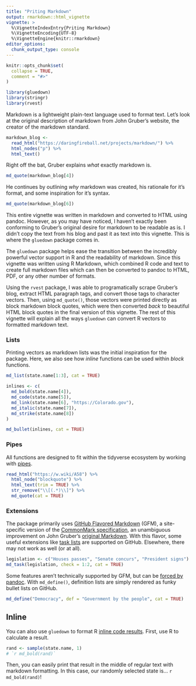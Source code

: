 ```yaml
---
title: "Priting Markdown"
output: rmarkdown::html_vignette
vignette: >
  %\VignetteIndexEntry{Priting Markdown}
  %\VignetteEncoding{UTF-8}
  %\VignetteEngine{knitr::rmarkdown}
editor_options: 
  chunk_output_type: console
---
```


```r
knitr::opts_chunk$set(
  collapse = TRUE,
  comment = "#>"
)
```

```r
library(gluedown)
library(stringr)
library(rvest)
```

Markdown is a lightweight plain-text language used to format text. Let's look at
the original description of markdown from John Gruber's website, the creator of
the markdown standard.

```r
markdown_blog <- 
  read_html("https://daringfireball.net/projects/markdown/") %>% 
  html_nodes("p") %>% 
  html_text()
```

Right off the bat, Gruber explains _what_ exactly markdown is.

```r
md_quote(markdown_blog[4])
```

He continues by outlining _why_ markdown was created, his rationale for it's
format, and some inspiration for it's syntax.

```r
md_quote(markdown_blog[6])
```

This entire vignette was written in markdown and converted to HTML using pandoc.
However, as you may have noticed, I haven't exactly been conforming to Gruber's
original desire for markdown to be readable as is. I didn't copy the text from
his blog and past it as text into this vignette. This is where the `gluedown`
package comes in.

The `gluedown` package helps ease the transition between the incredibly powerful
vector support in R and the readability of markdown. Since this vignette was
written using R Markdown, which combined R code and text to create full markdown
files which can then be converted to pandoc to HTML, PDF, or any other number of
formats.

Using the `rvest` package, I was able to programatically scrape Gruber's blog,
extract HTML paragraph tags, and convert those tags to character vectors. Then,
using `md_quote()`, those vectors were printed directly as block markdown block
quotes, which were then converted _back_ to beautiful HTML block quotes in the
final version of this vignette. The rest of this vignette will explain all the
ways `gluedown` can convert R vectors to formatted markdown text.

### Lists

Printing vectors as markdown lists was the initial inspiration for the package.
Here, we also see how _inline_ functions can be used within _block_ functions.

```r
md_list(state.name[1:3], cat = TRUE)
```

```r
inlines <- c(
  md_bold(state.name[4]),
  md_code(state.name[5]),
  md_link(state.name[6], "https://Colorado.gov"),
  md_italic(state.name[7]),
  md_strike(state.name[8])
)

md_bullet(inlines, cat = TRUE)
```

### Pipes

All functions are designed to fit within the tidyverse ecosystem by working with
[pipes][pipe].

```r
read_html("https://w.wiki/A58") %>% 
  html_node("blockquote") %>% 
  html_text(trim = TRUE) %>% 
  str_remove("\\[(.*)\\]") %>% 
  md_quote(cat = TRUE)
```

[pipe]: https://magrittr.tidyverse.org/reference/pipe.html

### Extensions

The package primarily uses [GitHub Flavored Markdown][gfm] (GFM), a
site-specific version of the [CommonMark specification][cm], an unambiguous
improvement on John Gruber's [original Markdown][df]. With this flavor, some
useful extensions like [task lists][task] are supported on GitHub. Elsewhere,
there may not work as well (or at all).

```r
legislation <- c("Houses passes", "Senate concurs", "President signs")
md_task(legislation, check = 1:2, cat = TRUE)
```

Some features aren't technically supported by GFM, but can be 
[forced by pandoc][pandoc]. With `md_define()`, definition lists are simply
rendered as funky bullet lists on GitHub.

```r
md_define("Democracy", def = "Government by the people", cat = TRUE)
```

[task]: https://help.github.com/en/articles/about-task-lists
[gfm]: https://github.github.com/gfm/
[cm]: https://spec.commonmark.org/
[df]: https://daringfireball.net/projects/markdown/
[pandoc]: https://pandoc.org/MANUAL.html#definition-lists

## Inline

You can also use `gluedown` to format R [inline code results][inline]. First,
use R to calculate a result.

```r
rand <- sample(state.name, 1)
# `r md_bold(rand)`
```

Then, you can easily print that result in the middle of regular text with
markdown formatting. In this case, our randomly selected state is... 
`r md_bold(rand)`!
